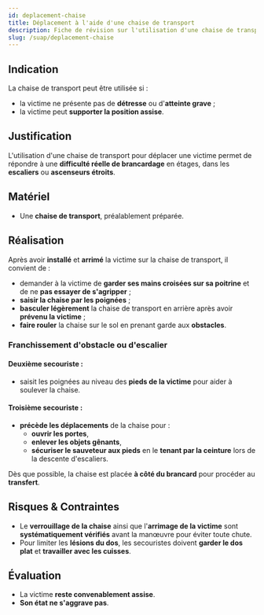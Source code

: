 ---
id: deplacement-chaise
title: Déplacement à l'aide d'une chaise de transport
description: Fiche de révision sur l'utilisation d'une chaise de transport pour déplacer une victime
slug: /suap/deplacement-chaise
---


## Indication

La chaise de transport peut être utilisée si :

- la victime ne présente pas de **détresse** ou d'**atteinte grave** ;
- la victime peut **supporter la position assise**.

## Justification

L'utilisation d'une chaise de transport pour déplacer une victime permet de répondre à une **difficulté réelle de brancardage** en étages, dans les **escaliers** ou **ascenseurs étroits**.

## Matériel

- Une **chaise de transport**, préalablement préparée.

## Réalisation

Après avoir **installé** et **arrimé** la victime sur la chaise de transport, il convient de :

- demander à la victime de **garder ses mains croisées sur sa poitrine** et de ne **pas essayer de s'agripper** ;
- **saisir la chaise par les poignées** ;
- **basculer légèrement** la chaise de transport en arrière après avoir **prévenu la victime** ;
- **faire rouler** la chaise sur le sol en prenant garde aux **obstacles**.

### Franchissement d'obstacle ou d'escalier

#### Deuxième secouriste :

- saisit les poignées au niveau des **pieds de la victime** pour aider à soulever la chaise.

#### Troisième secouriste :

- **précède les déplacements** de la chaise pour :
  - **ouvrir les portes**,
  - **enlever les objets gênants**,
  - **sécuriser le sauveteur aux pieds** en le **tenant par la ceinture** lors de la descente d'escaliers.

Dès que possible, la chaise est placée **à côté du brancard** pour procéder au **transfert**.

## Risques & Contraintes

- Le **verrouillage de la chaise** ainsi que l'**arrimage de la victime** sont **systématiquement vérifiés** avant la manœuvre pour éviter toute chute.
- Pour limiter les **lésions du dos**, les secouristes doivent **garder le dos plat** et **travailler avec les cuisses**.

## Évaluation

- La victime **reste convenablement assise**.
- **Son état ne s'aggrave pas**.
